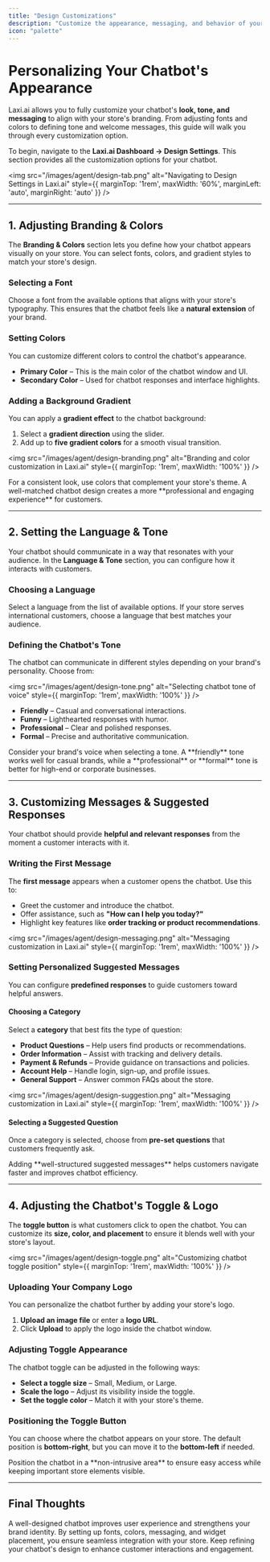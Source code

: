 ```yaml
---
title: "Design Customizations"
description: "Customize the appearance, messaging, and behavior of your AI chatbot to match your brand."
icon: "palette"
---
```


# Personalizing Your Chatbot's Appearance  

Laxi.ai allows you to fully customize your chatbot's **look, tone, and messaging** to align with your store's branding. From adjusting fonts and colors to defining tone and welcome messages, this guide will walk you through every customization option.  

To begin, navigate to the **Laxi.ai Dashboard → Design Settings**. This section provides all the customization options for your chatbot.  

<img src="/images/agent/design-tab.png" alt="Navigating to Design Settings in Laxi.ai" style={{ marginTop: '1rem', maxWidth: '60%', marginLeft: 'auto', marginRight: 'auto' }} />

---

## 1. Adjusting Branding & Colors  

The **Branding & Colors** section lets you define how your chatbot appears visually on your store. You can select fonts, colors, and gradient styles to match your store's design.

### Selecting a Font  
Choose a font from the available options that aligns with your store's typography. This ensures that the chatbot feels like a **natural extension** of your brand.

### Setting Colors  
You can customize different colors to control the chatbot's appearance.  

- **Primary Color** – This is the main color of the chatbot window and UI.  
- **Secondary Color** – Used for chatbot responses and interface highlights.  

### Adding a Background Gradient  
You can apply a **gradient effect** to the chatbot background:  

1. Select a **gradient direction** using the slider.  
2. Add up to **five gradient colors** for a smooth visual transition.  

<img src="/images/agent/design-branding.png" alt="Branding and color customization in Laxi.ai" style={{ marginTop: '1rem', maxWidth: '100%' }} />

<Info>
For a consistent look, use colors that complement your store's theme. A well-matched chatbot design creates a more **professional and engaging experience** for customers.
</Info>

---

## 2. Setting the Language & Tone  

Your chatbot should communicate in a way that resonates with your audience. In the **Language & Tone** section, you can configure how it interacts with customers.  

### Choosing a Language  
Select a language from the list of available options. If your store serves international customers, choose a language that best matches your audience.

### Defining the Chatbot's Tone  
The chatbot can communicate in different styles depending on your brand's personality. Choose from:  

<img src="/images/agent/design-tone.png" alt="Selecting chatbot tone of voice" style={{ marginTop: '1rem', maxWidth: '100%' }} />

- **Friendly** – Casual and conversational interactions.  
- **Funny** – Lighthearted responses with humor.  
- **Professional** – Clear and polished responses.  
- **Formal** – Precise and authoritative communication.  

<Note>
Consider your brand's voice when selecting a tone. A **friendly** tone works well for casual brands, while a **professional** or **formal** tone is better for high-end or corporate businesses.
</Note>

---

## 3. Customizing Messages & Suggested Responses  

Your chatbot should provide **helpful and relevant responses** from the moment a customer interacts with it.  

### Writing the First Message  
The **first message** appears when a customer opens the chatbot. Use this to:  

- Greet the customer and introduce the chatbot.  
- Offer assistance, such as **"How can I help you today?"**  
- Highlight key features like **order tracking or product recommendations**.  

<img src="/images/agent/design-messaging.png" alt="Messaging customization in Laxi.ai" style={{ marginTop: '1rem', maxWidth: '100%' }} />

### Setting Personalized Suggested Messages  
You can configure **predefined responses** to guide customers toward helpful answers.  

#### Choosing a Category  
Select a **category** that best fits the type of question:  

- **Product Questions** – Help users find products or recommendations.  
- **Order Information** – Assist with tracking and delivery details.  
- **Payment & Refunds** – Provide guidance on transactions and policies.  
- **Account Help** – Handle login, sign-up, and profile issues.  
- **General Support** – Answer common FAQs about the store.  

<img src="/images/agent/design-suggestion.png" alt="Messaging customization in Laxi.ai" style={{ marginTop: '1rem', maxWidth: '100%' }} />

#### Selecting a Suggested Question  
Once a category is selected, choose from **pre-set questions** that customers frequently ask.  

<Tip>
Adding **well-structured suggested messages** helps customers navigate faster and improves chatbot efficiency.
</Tip>

---

## 4. Adjusting the Chatbot's Toggle & Logo  

The **toggle button** is what customers click to open the chatbot. You can customize its **size, color, and placement** to ensure it blends well with your store's layout.  

<img src="/images/agent/design-toggle.png" alt="Customizing chatbot toggle position" style={{ marginTop: '1rem', maxWidth: '100%' }} />

### Uploading Your Company Logo  
You can personalize the chatbot further by adding your store's logo.  

1. **Upload an image file** or enter a **logo URL**.  
2. Click **Upload** to apply the logo inside the chatbot window.  

### Adjusting Toggle Appearance  
The chatbot toggle can be adjusted in the following ways:  

- **Select a toggle size** – Small, Medium, or Large.  
- **Scale the logo** – Adjust its visibility inside the toggle.  
- **Set the toggle color** – Match it with your store's theme.  

### Positioning the Toggle Button  
You can choose where the chatbot appears on your store. The default position is **bottom-right**, but you can move it to the **bottom-left** if needed.

<Tip>
Position the chatbot in a **non-intrusive area** to ensure easy access while keeping important store elements visible.
</Tip>

---

## Final Thoughts  

A well-designed chatbot improves user experience and strengthens your brand identity. By setting up fonts, colors, messaging, and widget placement, you ensure seamless integration with your store. Keep refining your chatbot's design to enhance customer interactions and engagement.
